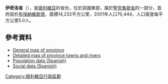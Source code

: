 '''伊奇洛省'''（{{lang-es|Provincia Ichilo}}），是[[玻利維亞|玻利維亞]]的省份，位於該國東部，屬於[[聖克魯斯省_(玻利維亞)|聖克魯斯省]]的一部分，首府設於[[布埃納維斯塔_(聖克魯斯省)|布埃納維斯塔]]，面積14,232平方公里，2001年人口70,444，人口密度每平方公里5.0人。

==參考資料==
*[https://web.archive.org/web/20090106024946/http://www.aguabolivia.org/situacionaguaX/Riego/mapas/santacruz/t_ichilo.htm General map of province]
*[https://web.archive.org/web/20080914035322/http://www.aguabolivia.org/situacionaguaX/Riego/mapas/santacruz/ichilo.htm Detailed map of province towns and rivers]
*[https://web.archive.org/web/20081010173558/http://www.ine.gov.bo/default.aspx Population data (Spanish)]
*[https://web.archive.org/web/20081009065850/http://www.ine.gov.bo/html/dfid/index.htm Social data (Spanish)]

{{coord|17|00|S|64|20|W|type:adm2nd_region:BO|display=title}}

{{Bolivia-geo-stub}}
{{玻利維亞省份}}

[[Category:玻利維亞行政區劃|Category:玻利維亞行政區劃]]